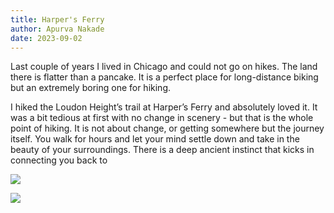 ```yaml
---
title: Harper's Ferry
author: Apurva Nakade
date: 2023-09-02
---
```


Last couple of years I lived in Chicago and could not go on hikes. 
The land there is flatter than a pancake. 
It is a perfect place for long-distance biking but an extremely boring one for hiking.

I hiked the Loudon Height's trail at Harper's Ferry and absolutely loved it.
It was a bit tedious at first with no change in scenery - but that is the whole point of hiking.
It is not about change, or getting somewhere but the journey itself. 
You walk for hours and let your mind settle down and take in the beauty of your surroundings. 
There is a deep ancient instinct that kicks in connecting you back to 



<img src="https://lh3.googleusercontent.com/pw/AIL4fc9bgv9JNXRvbNGbbvK-Ccwbeqxkei1OiNd0t0XEi1FaGDeFfl8CTWC7ihtJBSIpetKl2hdMdh8FD8HWUnD6cm3M7zBzAPUJgwu0WxQQfI0ZuQrgrjIRTDSvV8-Mvo_XA8s6uozQ71gV1DCTAerBc8oK7A=w825-h1096-s-no"/>

<img src="https://lh3.googleusercontent.com/pw/AIL4fc_f62wmj53nRyC2b1p7lii4jNNtY4Y7w-Og7KQtt8jjXTXHNpWyW_5B6A27VsNhkLpruR7K3cX50-PEJzXDc3uecYraSQS_GrRjnH3p2JTU3MAJ6lpaIMBL1O8NAQDkLRednaSLGkz8flHWp90y4EHlSA=w825-h1096-s-no" />